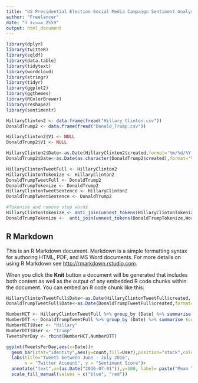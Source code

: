 ```yaml
---
title: "US Presidential Election Social Media Campaign Sentiment Analysis"
author: "Freelancer"
date: "3 สิงหาคม 2559"
output: html_document
---
```


```r
library(dplyr)
library(twitteR)
library(sqldf)
library(data.table)
library(tidytext)
library(wordcloud)
library(stringr)
library(tidyr)
library(ggplot2)
library(ggthemes)
library(RColorBrewer)
library(reshape2)
library(sentimentr)

HillaryClinton2 <- data.frame(fread("Hillary_Clinton.csv"))
DonaldTrump2 <- data.frame(fread("Donald_Trump.csv"))

HillaryClinton2$V1 <- NULL
DonaldTrump2$V1 <- NULL

HillaryClinton2$Date<-as.Date(HillaryClinton2$created,format='%m/%d/%Y')
DonaldTrump2$Date<-as.Date(as.character(DonaldTrump2$created),format='%m/%d/%Y')

HillaryClintonTweetFull <- HillaryClinton2
HillaryClintonTokenize <- HillaryClinton2
DonaldTrumpTweetFull <- DonaldTrump2
DonaldTrumpTokenize <- DonaldTrump2
HillaryClintonTweetSentence <- HillaryClinton2
DonaldTrumpTweetSentence <- DonaldTrump2

#Tokenize and remove stop words
HillaryClintonTokenize <- anti_join(unnest_tokens(HillaryClintonTokenize,Word, text),stop_words,by = c("Word" = "word"))
DonaldTrumpTokenize <-  anti_join(unnest_tokens(DonaldTrumpTokenize,Word, text),stop_words,by = c("Word" = "word"))


```

## R Markdown

This is an R Markdown document. Markdown is a simple formatting syntax for authoring HTML, PDF, and MS Word documents. For more details on using R Markdown see <http://rmarkdown.rstudio.com>.

When you click the **Knit** button a document will be generated that includes both content as well as the output of any embedded R code chunks within the document. You can embed an R code chunk like this:

```r

HillaryClintonTweetFull$Date<-as.Date(HillaryClintonTweetFull$created,format='%m/%d/%Y')
DonaldTrumpTweetFull$Date<-as.Date(DonaldTrumpTweetFull$created,format='%m/%d/%Y')

NumberHCT <- HillaryClintonTweetFull %>% group_by (Date) %>% summarise (count = n())
NumberDTT <- DonaldTrumpTweetFull %>% group_by (Date) %>% summarise (count = n())
NumberHCT$User <- "Hillary"
NumberDTT$User <- "Trump"
TweetsPerDay <- rbind(NumberHCT,NumberDTT)

ggplot(TweetsPerDay,aes(x=Date))+
  geom_bar(stat="identity",aes(y=count,fill=User),position="stack",color="black")+
  labs(title="Tweets between June - July 2016", 
       x = "Twitter Account", y = "Sentiment Score")+
  annotate("text",x=(as.Date("2016-07-01")),y=100, label= paste("Mean Tweets Per Days =",round(mean(TweetsPerDay$count),0),sep=" "),color="black",size=4)+
  scale_fill_manual(values = c("blue", "red"))

```
